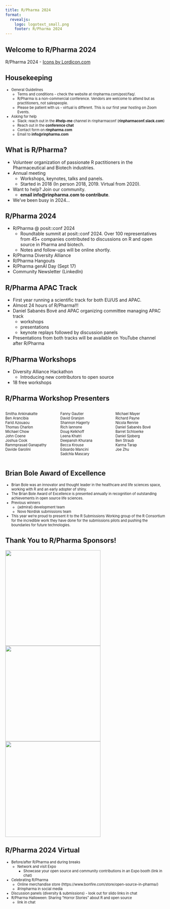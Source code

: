 ```yaml
---
title: R/Pharma 2024
format:
  revealjs:
    logo: logotext_small.png
    footer: R/Pharma 2024
---
```


## Welcome to R/Pharma 2024

<script src="https://cdn.lordicon.com/lordicon-1.1.0.js"></script>
<lord-icon
    src="https://cdn.lordicon.com/lupuorrc.json"
    trigger="loop"
    style="width:500px;height:500px">
</lord-icon>

::: footer
R/Pharma 2024  -  <a href="https://lordicon.com/">Icons by Lordicon.com</a>
:::

## Housekeeping

::: {style="font-size: 80%;"}
-  General Guidelines
    -  Terms and conditions - check the website at rinpharma.com/post/faq/.
    -  R/Pharma is a non-commercial conference.  Vendors are welcome to attend but as practitioners, not salespeople.
    -  Please be patient with us - virtual is different.  This is our first year hosting on Zoom Events.
-  Asking for help
    - Slack: reach out in the **#help-me** channel in rinpharmaconf (**rinpharmaconf.slack.com**)
    -  Reach out in the **conference chat**
    -  Contact form on **rinpharma.com**
    -  Email to **info@rinpharma.com**
:::

## What is R/Pharma?

-  Volunteer organization of passionate R pactitioners in the Pharmaceutical and Biotech industries.
-  Annual meeting
    -  Workshops, keynotes, talks and panels.
    -  Started in 2018 (In person 2018, 2019.  Virtual from 2020).
-  Want to help?  Join our community.
    -  **email info@rinpharma.com to contribute**.

-  We've been busy in 2024...

## R/Pharma 2024

::: {.incremental}
-  R/Pharma @ posit::conf 2024
    -  Roundtable summit at posit::conf 2024. Over 100  representatives from 45+ companies contributed to discussions on R and open source in Pharma and biotech.
    -  Notes and follow-ups will be online shortly.
-  R/Pharma Diversity Alliance
-  R/Pharma Hangouts
-  R/Pharma genAI Day (Sept 17)
-  Community Newsletter (LinkedIn)
:::

## R/Pharma APAC Track

-  First year running a scientific track for both EU/US and APAC.
-  Almost 24 hours of R/Pharma!!!
-  Daniel Sabanés Bové and APAC organizing committee managing APAC track
    -  workshops
    -  presentations
    -  keynote replays followed by discussion panels
-  Presentations from both tracks will be available on YouTube channel after R/Pharma

## R/Pharma Workshops

-  Diversity Alliance Hackathon
    -  Introducing new contributors to open source
-  18 free workshops

## R/Pharma Workshop Presenters

:::: {.columns style="font-size: 80%;"}

::: {.column width="33%"}
Smitha Ankinakatte  
Ben Arancibia  
Farid Azouaou  
Thomas Charlon  
Michael Chow  
John Coene  
Joshua Cook  
Rammprasad Ganapathy  
Davide Garolini  
:::

::: {.column width="33%"}
Fanny Gautier  
David Granjon  
Shannon Hagerty  
Rich Iannone  
Doug Kelkhoff  
Leena Khatri  
Deepansh Khurana  
Becca Krouse  
Edoardo Mancini  
Sadchla Mascary  
:::

::: {.column width="33%"}
Michael Mayer  
Richard Payne  
Nicola Rennie  
Daniel Sabanés Bové  
Barret Schloerke  
Daniel Sjoberg  
Ben Straub  
Karma Tarap  
Joe Zhu
:::

::::

## Brian Bole Award of Excellence

::: {.incremental style="font-size: 80%;"}
-  Brian Bole was an innovator and thought leader in the healthcare and life sciences space, working with R and an early adopter of shiny.
-  The Brian Bole Award of Excellence is presented annually in recognition of outstanding achievements in open source life sciences.
-  Previous winners
    -  {admiral} development team
    -  Novo Nordisk submissions team
-  This year we're proud to present it to the R Submissions Working group of the R Consortium for the incredible work they have done for the submissions pilots and pushing the boundaries for future technologies.
:::

## Thank You to R/Pharma Sponsors!

![](assets/novo.jpeg){width=300}
![](assets/j_and_j.png){width=300}
![](assets/posit.png){width=300}


## R/Pharma 2024 Virtual

::: {style="font-size: 80%;"}
-  Before/after R/Pharma and during breaks
    -  Network and visit Expo
        -  Showcase your open source and community contributions in an Expo booth (link in chat)
-  Celebrating R/Pharma
    -  Online merchandise store (https://www.bonfire.com/store/open-source-in-pharma/)
    -  #rinpharma in social media
-  Discussion panels (diversity & submissions) - look out for slido links in chat
-  R/Pharma Halloween: Sharing "Horror Stories" about R and open source
    -  link in chat
:::
